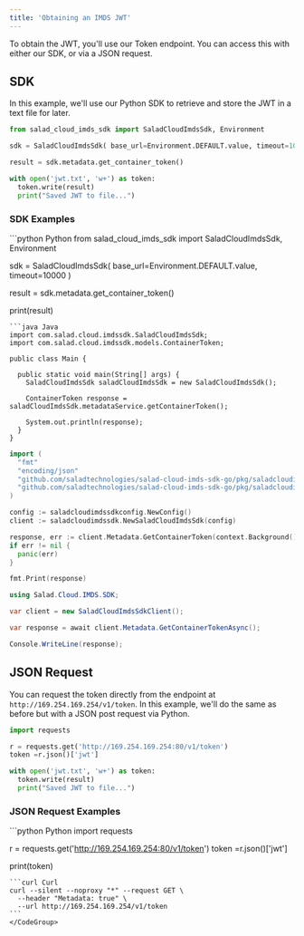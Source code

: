 ```yaml
---
title: 'Obtaining an IMDS JWT'
---
```


To obtain the JWT, you'll use our Token endpoint. You can access this with either our SDK, or via a JSON request.

## SDK

In this example, we'll use our Python SDK to retrieve and store the JWT in a text file for later.

```python Python
from salad_cloud_imds_sdk import SaladCloudImdsSdk, Environment

sdk = SaladCloudImdsSdk( base_url=Environment.DEFAULT.value, timeout=10000 )

result = sdk.metadata.get_container_token()

with open('jwt.txt', 'w+') as token:
  token.write(result)
  print("Saved JWT to file...")
```

### SDK Examples

<CodeGroup>
```python Python
from salad_cloud_imds_sdk import SaladCloudImdsSdk, Environment

sdk = SaladCloudImdsSdk( base_url=Environment.DEFAULT.value, timeout=10000 )

result = sdk.metadata.get_container_token()

print(result)

````
```java Java
import com.salad.cloud.imdssdk.SaladCloudImdsSdk;
import com.salad.cloud.imdssdk.models.ContainerToken;

public class Main {

  public static void main(String[] args) {
    SaladCloudImdsSdk saladCloudImdsSdk = new SaladCloudImdsSdk();

    ContainerToken response = saladCloudImdsSdk.metadataService.getContainerToken();

    System.out.println(response);
  }
}
````

```go Go
import (
  "fmt"
  "encoding/json"
  "github.com/saladtechnologies/salad-cloud-imds-sdk-go/pkg/saladcloudimdssdkconfig"
  "github.com/saladtechnologies/salad-cloud-imds-sdk-go/pkg/saladcloudimdssdk"
)

config := saladcloudimdssdkconfig.NewConfig()
client := saladcloudimdssdk.NewSaladCloudImdsSdk(config)

response, err := client.Metadata.GetContainerToken(context.Background())
if err != nil {
  panic(err)
}

fmt.Print(response)
```

```csharp C#
using Salad.Cloud.IMDS.SDK;

var client = new SaladCloudImdsSdkClient();

var response = await client.Metadata.GetContainerTokenAsync();

Console.WriteLine(response);
```

</CodeGroup>

## JSON Request

You can request the token directly from the endpoint at `http://169.254.169.254/v1/token`. In this example, we'll do the
same as before but with a JSON post request via Python.

```python Python
import requests

r = requests.get('http://169.254.169.254:80/v1/token')
token =r.json()['jwt']

with open('jwt.txt', 'w+') as token:
  token.write(result)
  print("Saved JWT to file...")
```

### JSON Request Examples

<CodeGroup>
```python Python
import requests

r = requests.get('http://169.254.169.254:80/v1/token') token =r.json()['jwt']

print(token)

````
```curl Curl
curl --silent --noproxy "*" --request GET \
  --header "Metadata: true" \
  --url http://169.254.169.254/v1/token
```
</CodeGroup>
````
